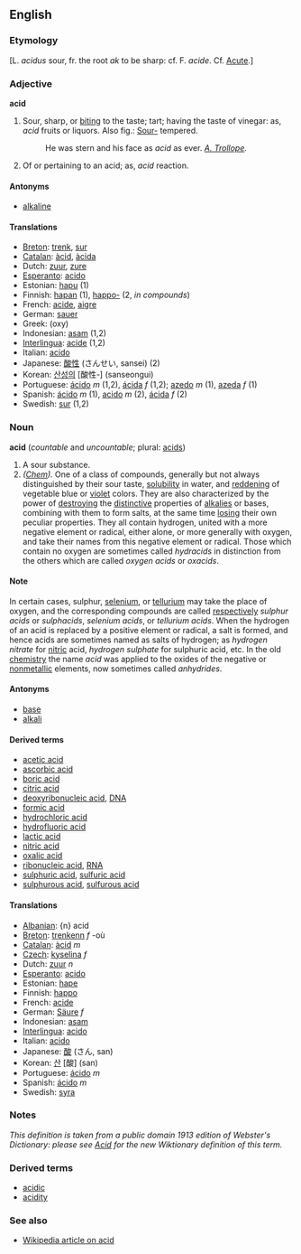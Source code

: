 ==English==
===Etymology===
[L. ''acidus'' sour, fr. the root ''ak'' to be sharp: cf. F. ''acide''. Cf. [[Acute]].]

===Adjective===
'''acid'''

# Sour, sharp, or [[biting]] to the taste; tart; having the taste of vinegar: as, ''acid'' fruits or liquors. Also fig.: [[Sour-]] tempered.
#:He was stern and his face as ''acid'' as ever. ''[[A. Trollope (source)|A. Trollope]].''
# Of or pertaining to an acid; as, ''acid'' reaction.

====Antonyms====
*[[alkaline]]

====Translations====
*[[Breton]]: [[trenk]], [[sur]]
*[[Catalan]]: [[àcid]], [[àcida]]
*Dutch: [[zuur]], [[zure]]
*[[Esperanto]]: [[acido]]
*Estonian: [[hapu#Estonian|hapu]] (1)
*Finnish: [[hapan]] (1), [[happo|happo-]] (2, ''in compounds'')
*French: [[acide]], [[aigre]]
*German: [[sauer]]
*Greek: (oxy)
*Indonesian: [[asam]] (1,2)
*[[Interlingua]]: [[acide]] (1,2)
*Italian: [[acido]]
*Japanese: [[酸性]] (さんせい, sansei) (2)
*Korean: [[산성의]] [酸性-] (sanseongui)
*Portuguese: [[ácido]] ''m'' (1,2), [[ácida]] ''f'' (1,2); [[azedo]] ''m'' (1), [[azeda]] ''f'' (1)
*Spanish: [[ácido]] ''m'' (1), [[acido]] ''m'' (2), [[ácida]] ''f'' (2)
*Swedish: [[sur]] (1,2)

===Noun===
'''acid''' (''countable'' and ''uncountable''; plural: [[acids]])

# A sour substance.
# ''([[Chem (subject)|Chem]]).'' One of a class of compounds, generally but not always distinguished by their sour taste, [[solubility]] in water, and [[reddening]] of vegetable blue or [[violet]] colors. They are also characterized by the power of [[destroying]] the [[distinctive]] properties of [[alkalies]] or bases, combining with them to form salts, at the same time [[losing]] their own peculiar properties. They all contain hydrogen, united with a more negative element or radical, either alone, or more generally with oxygen, and take their names from this negative element or radical. Those which contain no oxygen are sometimes called ''hydracids'' in distinction from the others which are called ''oxygen acids'' or ''oxacids''.

====Note====
In certain cases, sulphur, [[selenium]], or [[tellurium]] may take the place of oxygen, and the corresponding compounds are called [[respectively]] ''sulphur acids'' or ''sulphacids'', ''selenium acids'', or ''tellurium acids''. When the hydrogen of an acid is replaced by a positive element or radical, a salt is formed, and hence acids are sometimes named as salts of hydrogen; as ''hydrogen nitrate'' for [[nitric]] acid, ''hydrogen sulphate'' for sulphuric acid, etc. In the old [[chemistry]] the name ''acid'' was applied to the oxides of the negative or [[nonmetallic]] elements, now sometimes called ''anhydrides''.

====Antonyms====
*[[base]]
*[[alkali]]

====Derived terms====<!-- derived from noun -->
*[[acetic acid]]
*[[ascorbic acid]]
*[[boric acid]]
*[[citric acid]]
*[[deoxyribonucleic acid]], [[DNA]]
*[[formic acid]]
*[[hydrochloric acid]]
*[[hydrofluoric acid]]
*[[lactic acid]]
*[[nitric acid]]
*[[oxalic acid]]
*[[ribonucleic acid]], [[RNA]]
*[[sulphuric acid]], [[sulfuric acid]]
*[[sulphurous acid]], [[sulfurous acid]]

====Translations====
*[[Albanian]]: {n} acid
*[[Breton]]: [[trenkenn]] ''f'' -où
*[[Catalan]]: [[àcid]] ''m''
*[[Czech]]: [[kyselina]] ''f''
*Dutch: [[zuur]] ''n''
*[[Esperanto]]: [[acido]]
*Estonian: [[hape]]
*Finnish: [[happo]]
*French: [[acide]]
*German: [[Säure]] ''f''
*Indonesian: [[asam]]
*[[Interlingua]]: [[acido]]
*Italian: [[acido]]
*Japanese: [[酸]] (さん, san)
*Korean: [[산]] [酸] (san)
*Portuguese: [[ácido]] ''m''
*Spanish: [[ácido]] ''m''
*Swedish: [[syra]]

===Notes===
''This definition is taken from a public domain 1913 edition of Webster's Dictionary: please see [[Acid]] for the new Wiktionary definition of this term.''

===Derived terms===<!-- not specifically derived from adj or noun: could be either -->
*[[acidic]]
*[[acidity]]

===See also===
*[[w:Acid|Wikipedia article on acid]]